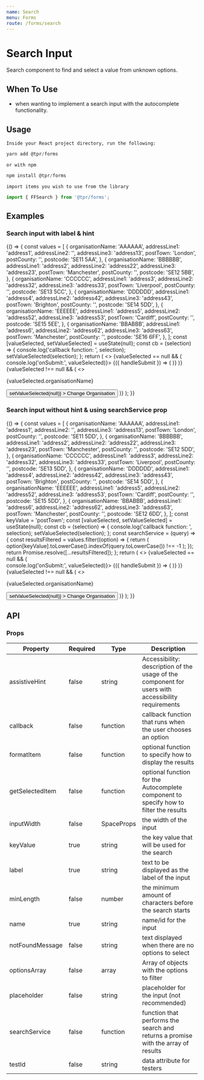 ```yaml
---
name: Search
menu: Forms
route: /forms/search
---
```



# Search Input

Search component to find and select a value from unknown options.

## When To Use

- when wanting to implement a search input with the autocomplete functionality.

## Usage

`Inside your React project directory, run the following:`

```js
yarn add @tpr/forms
```

`or with npm`

```js
npm install @tpr/forms
```

`import items you wish to use from the library`

```js
import { FFSearch } from '@tpr/forms';
```

## Examples

### Search input with label & hint

<Playground>
	{() => {
		const values = [
			{
				organisationName: 'AAAAAA',
				addressLine1: 'address1',
				addressLine2: '',
				addressLine3: 'address13',
				postTown: 'London',
				postCounty: '',
				postcode: 'SE11 5AA',
			},
			{
				organisationName: 'BBBBBB',
				addressLine1: 'address2',
				addressLine2: 'address22',
				addressLine3: 'address23',
				postTown: 'Manchester',
				postCounty: '',
				postcode: 'SE12 5BB',
			},
			{
				organisationName: 'CCCCCC',
				addressLine1: 'address3',
				addressLine2: 'address32',
				addressLine3: 'address33',
				postTown: 'Liverpool',
				postCounty: '',
				postcode: 'SE13 5CC',
			},
			{
				organisationName: 'DDDDDD',
				addressLine1: 'address4',
				addressLine2: 'address42',
				addressLine3: 'address43',
				postTown: 'Brighton',
				postCounty: '',
				postcode: 'SE14 5DD',
			},
			{
				organisationName: 'EEEEEE',
				addressLine1: 'address5',
				addressLine2: 'address52',
				addressLine3: 'address53',
				postTown: 'Cardiff',
				postCounty: '',
				postcode: 'SE15 5EE',
			},
			{
				organisationName: 'BBABBB',
				addressLine1: 'address6',
				addressLine2: 'address62',
				addressLine3: 'address63',
				postTown: 'Manchester',
				postCounty: '',
				postcode: 'SE16 6FF',
			},
		];
		const [valueSelected, setValueSelected] = useState(null);
		const cb = (selection) => {
			console.log('callback function: ', selection);
			setValueSelected(selection);
		};
		return (
			<>
				{valueSelected == null && (
					<Form onSubmit={() => console.log('onSubmit:', valueSelected)}>
						{({ handleSubmit }) => (
							<form onSubmit={handleSubmit}>
								<FFSearch
									name="accessible-search"
									label="Organisation"
									hint="Search by organisation name."
									optionsArray={values}
									keyValue="organisationName"
									inputWidth={5}
									callback={cb}
								/>
							</form>
						)}
					</Form>
				)}
				{valueSelected !== null && (
					<>
						<p>{valueSelected.organisationName}</p>
						<Button
							type="button"
							cfg={{ mt: 3 }}
							onClick={() => setValueSelected(null)}
						>
							Change Organisation
						</Button>
					</>
				)}
			</>
		);
	}}
</Playground>

### Search input without hint & using searchService prop

<Playground>
	{() => {
		const values = [
			{
				organisationName: 'AAAAAA',
				addressLine1: 'address1',
				addressLine2: '',
				addressLine3: 'address13',
				postTown: 'London',
				postCounty: '',
				postcode: 'SE11 5DD',
			},
			{
				organisationName: 'BBBBBB',
				addressLine1: 'address2',
				addressLine2: 'address22',
				addressLine3: 'address23',
				postTown: 'Manchester',
				postCounty: '',
				postcode: 'SE12 5DD',
			},
			{
				organisationName: 'CCCCCC',
				addressLine1: 'address3',
				addressLine2: 'address32',
				addressLine3: 'address33',
				postTown: 'Liverpool',
				postCounty: '',
				postcode: 'SE13 5DD',
			},
			{
				organisationName: 'DDDDDD',
				addressLine1: 'address4',
				addressLine2: 'address42',
				addressLine3: 'address43',
				postTown: 'Brighton',
				postCounty: '',
				postcode: 'SE14 5DD',
			},
			{
				organisationName: 'EEEEEE',
				addressLine1: 'address5',
				addressLine2: 'address52',
				addressLine3: 'address53',
				postTown: 'Cardiff',
				postCounty: '',
				postcode: 'SE15 5DD',
			},
			{
				organisationName: 'BBABBB',
				addressLine1: 'address6',
				addressLine2: 'address62',
				addressLine3: 'address63',
				postTown: 'Manchester',
				postCounty: '',
				postcode: 'SE12 6DD',
			},
		];
		const keyValue = 'postTown';
		const [valueSelected, setValueSelected] = useState(null);
		const cb = (selection) => {
			console.log('callback function: ', selection);
			setValueSelected(selection);
		};
		const searchService = (query) => {
			const resultsFiltered = values.filter((option) => {
				return (
					option[keyValue].toLowerCase().indexOf(query.toLowerCase()) !== -1
				);
			});
			return Promise.resolve([...resultsFiltered]);
		};
		return (
			<>
				{valueSelected == null && (
					<Form onSubmit={() => console.log('onSubmit:', valueSelected)}>
						{({ handleSubmit }) => (
							<form onSubmit={handleSubmit}>
								<FFSearch
									assistiveHint="This is the new assistive hint"
									callback={cb}
									id="accessible-search"
									keyValue={keyValue}
									label="Search Organisation"
									minLength={5}
									name="accessible-search"
									searchService={searchService}
								/>
							</form>
						)}
					</Form>
				)}
				{valueSelected !== null && (
					<>
						<p>{valueSelected.organisationName}</p>
						<Button
							type="button"
							cfg={{ mt: 3 }}
							onClick={() => setValueSelected(null)}
						>
							Change Organisation
						</Button>
					</>
				)}
			</>
		);
	}}
</Playground>

## API

### Props

| Property        | Required | Type       | Description                                                                                        |
| --------------- | -------- | ---------- | -------------------------------------------------------------------------------------------------- |
| assistiveHint   | false    | string     | Accessibility: description of the usage of the component for users with accessibility requirements |
| callback        | false    | function   | callback function that runs when the user chooses an option                                        |
| formatItem      | false    | function   | optional function to specify how to display the results                                            |
| getSelectedItem | false    | function   | optional function for the Autocomplete component to specify how to filter the results              |
| inputWidth      | false    | SpaceProps | the width of the input                                                                             |
| keyValue        | true     | string     | the key value that will be used for the search                                                     |
| label           | true     | string     | text to be displayed as the label of the input                                                     |
| minLength       | false    | number     | the minimum amount of characters before the search starts                                          |
| name            | true     | string     | name/id for the input                                                                              |
| notFoundMessage | false    | string     | text displayed when there are no options to select                                                 |
| optionsArray    | false    | array      | Array of objects with the options to filter                                                        |
| placeholder     | false    | string     | placeholder for the input (not recommended)                                                        |
| searchService   | false    | function   | function that performs the search and returns a promise with the array of results                  |
| testId          | false    | string     | data attribute for testers                                                                         |
